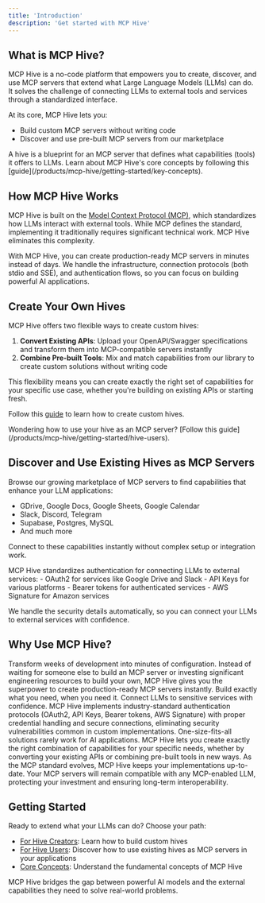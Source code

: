 ```yaml
---
title: 'Introduction'
description: 'Get started with MCP Hive'
---
```


## What is MCP Hive?

MCP Hive is a no-code platform that empowers you to create, discover, and use MCP servers that extend what Large Language Models (LLMs) can do. It solves the challenge of connecting LLMs to external tools and services through a standardized interface.

At its core, MCP Hive lets you:
- Build custom MCP servers without writing code
- Discover and use pre-built MCP servers from our marketplace

<Note>
  A hive is a blueprint for an MCP server that defines what capabilities (tools) it offers to LLMs. Learn about MCP Hive's core concepts by following this [guide](/products/mcp-hive/getting-started/key-concepts).
</Note>

## How MCP Hive Works

MCP Hive is built on the [Model Context Protocol (MCP)](https://modelcontextprotocol.io/introduction), which standardizes how LLMs interact with external tools. While MCP defines the standard, implementing it traditionally requires significant technical work. MCP Hive eliminates this complexity.

<Card title="The Power of MCP, Simplified">
  With MCP Hive, you can create production-ready MCP servers in minutes instead of days. We handle the infrastructure, connection protocols (both stdio and SSE), and authentication flows, so you can focus on building powerful AI applications.
</Card>

## Create Your Own Hives

MCP Hive offers two flexible ways to create custom hives:

1. **Convert Existing APIs**: Upload your OpenAPI/Swagger specifications and transform them into MCP-compatible servers instantly
2. **Combine Pre-built Tools**: Mix and match capabilities from our library to create custom solutions without writing code

This flexibility means you can create exactly the right set of capabilities for your specific use case, whether you're building on existing APIs or starting fresh.

Follow this [guide](/products/mcp-hive/getting-started/hive-creators) to learn how to create custom hives.

<Note>
  Wondering how to use your hive as an MCP server? [Follow this guide](/products/mcp-hive/getting-started/hive-users).
</Note>

## Discover and Use Existing Hives as MCP Servers

Browse our growing marketplace of MCP servers to find capabilities that enhance your LLM applications:
- GDrive, Google Docs, Google Sheets, Google Calendar
- Slack, Discord, Telegram
- Supabase, Postgres, MySQL
- And much more

Connect to these capabilities instantly without complex setup or integration work.

<Note> 
  MCP Hive standardizes authentication for connecting LLMs to external services:
  - OAuth2 for services like Google Drive and Slack
  - API Keys for various platforms
  - Bearer tokens for authenticated services
  - AWS Signature for Amazon services

We handle the security details automatically, so you can connect your LLMs to external services with confidence.
</Note>

## Why Use MCP Hive?

<CardGroup cols={1}>
  <Card title="Accelerate Development" icon="rocket">
    Transform weeks of development into minutes of configuration. Instead of waiting for someone else to build an MCP server or investing significant engineering resources to build your own, MCP Hive gives you the superpower to create production-ready MCP servers instantly. Build exactly what you need, when you need it.
  </Card>
  <Card title="Enterprise-Grade Security" icon="shield-check">
    Connect LLMs to sensitive services with confidence. MCP Hive implements industry-standard authentication protocols (OAuth2, API Keys, Bearer tokens, AWS Signature) with proper credential handling and secure connections, eliminating security vulnerabilities common in custom implementations.
  </Card>
  <Card title="Maximize Flexibility" icon="puzzle-piece">
    One-size-fits-all solutions rarely work for AI applications. MCP Hive lets you create exactly the right combination of capabilities for your specific needs, whether by converting your existing APIs or combining pre-built tools in new ways.
  </Card>
  <Card title="Future-Proof Integration" icon="shield-halved">
    As the MCP standard evolves, MCP Hive keeps your implementations up-to-date. Your MCP servers will remain compatible with any MCP-enabled LLM, protecting your investment and ensuring long-term interoperability.
  </Card>
</CardGroup>

## Getting Started

Ready to extend what your LLMs can do? Choose your path:

- [For Hive Creators](/products/mcp-hive/getting-started/hive-creators): Learn how to build custom hives
- [For Hive Users](/products/mcp-hive/getting-started/hive-users): Discover how to use existing hives as MCP servers in your applications
- [Core Concepts](/products/mcp-hive/getting-started/key-concepts): Understand the fundamental concepts of MCP Hive

MCP Hive bridges the gap between powerful AI models and the external capabilities they need to solve real-world problems.